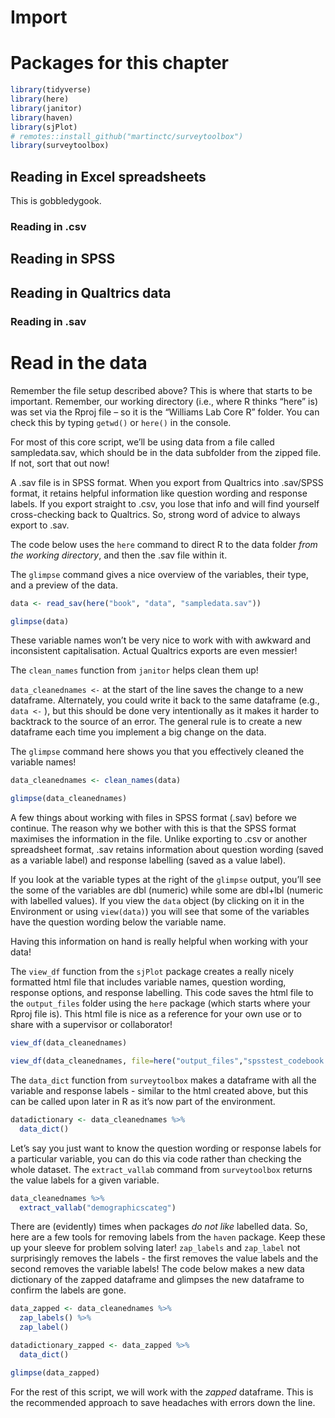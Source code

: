 # Import

# Packages for this chapter

```r
library(tidyverse)
library(here)
library(janitor)
library(haven)
library(sjPlot)
# remotes::install_github("martinctc/surveytoolbox")
library(surveytoolbox)
```


## Reading in Excel spreadsheets

This is gobbledygook.

### Reading in .csv

## Reading in SPSS 

## Reading in Qualtrics data

### Reading in .sav

# Read in the data

Remember the file setup described above? This is where that starts to be important. Remember, our working directory (i.e., where R thinks "here" is) was set via the Rproj file -- so it is the "Williams Lab Core R" folder. You can check this by typing `getwd()` or `here()` in the console. 

For most of this core script, we'll be using data from a file called sampledata.sav, which should be in the data subfolder from the zipped file. If not, sort that out now!

A .sav file is in SPSS format. When you export from Qualtrics into .sav/SPSS format, it retains helpful information like question wording and response labels. If you export straight to .csv, you lose that info and will find yourself cross-checking back to Qualtrics. So, strong word of advice to always export to .sav.

The code below uses the `here` command to direct R to the data folder *from the working directory*, and then the .sav file within it.

The `glimpse` command gives a nice overview of the variables, their type, and a preview of the data.

```r

data <- read_sav(here("book", "data", "sampledata.sav")) 

glimpse(data)

```


These variable names won't be very nice to work with with awkward and inconsistent capitalisation. Actual Qualtrics exports are even messier!

The `clean_names` function from `janitor` helps clean them up!

`data_cleanednames <-` at the start of the line saves the change to a new dataframe. Alternately, you could write it back to the same dataframe (e.g., `data <-` ), but this should be done very intentionally as it makes it harder to backtrack to the source of an error. The general rule is to create a new dataframe each time you implement a big change on the data.

The `glimpse` command here shows you that you effectively cleaned the variable names!

```r

data_cleanednames <- clean_names(data)

glimpse(data_cleanednames)

```

A few things about working with files in SPSS format (.sav) before we continue. The reason why we bother with this is that the SPSS format maximises the information in the file. Unlike exporting to .csv or another spreadsheet format, .sav retains information about question wording (saved as a variable label) and response labelling (saved as a value label).

If you look at the variable types at the right of the `glimpse` output, you'll see the some of the variables are dbl (numeric) while some are dbl+lbl (numeric with labelled values). If you view the `data` object (by clicking on it in the Environment or using `view(data)`) you will see that some of the variables have the question wording below the variable name.

Having this information on hand is really helpful when working with your data!

The `view_df` function from the `sjPlot` package creates a really nicely formatted html file that includes variable names, question wording, response options, and response labelling. This code saves the html file to the `output_files` folder using the `here` package (which starts where your Rproj file is). This html file is nice as a reference for your own use or to share with a supervisor or collaborator!

```r

view_df(data_cleanednames)

view_df(data_cleanednames, file=here("output_files","spsstest_codebook.html"))

```

The `data_dict` function from `surveytoolbox` makes a dataframe with all the variable and response labels - similar to the html created above, but this can be called upon later in R as it's now part of the environment. 

```r
datadictionary <- data_cleanednames %>%
  data_dict()
```

Let's say you just want to know the question wording or response labels for a particular variable, you can do this via code rather than checking the whole dataset. The `extract_vallab` command from `surveytoolbox` returns the value labels for a given variable.

```r
data_cleanednames %>%
  extract_vallab("demographicscateg")
```

There are (evidently) times when packages *do not like* labelled data. So, here are a few tools for removing labels from the `haven` package. Keep these up your sleeve for problem solving later! `zap_labels` and `zap_label` not surprisingly removes the labels - the first removes the value labels and the second removes the variable labels! The code below makes a new data dictionary of the zapped dataframe and glimpses the new dataframe to confirm the labels are gone.

```r

data_zapped <- data_cleanednames %>%
  zap_labels() %>%
  zap_label()

datadictionary_zapped <- data_zapped %>%
  data_dict()

glimpse(data_zapped)
```

For the rest of this script, we will work with the *zapped* dataframe. This is the recommended approach to save headaches with errors down the line.